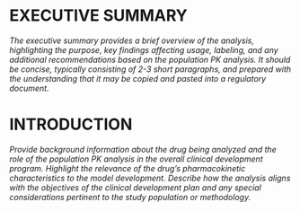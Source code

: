 # EXECUTIVE SUMMARY {#sec-executive-summary}

*The executive summary provides a brief overview of the analysis, highlighting the purpose, key findings affecting usage, labeling, and any additional recommendations based on the population PK analysis. It should be concise, typically consisting of 2-3 short paragraphs, and prepared with the understanding that it may be copied and pasted into a regulatory document.*

# INTRODUCTION {#sec-introduction}

*Provide background information about the drug being analyzed and the role of the population PK analysis in the overall clinical development program. Highlight the relevance of the drug’s pharmacokinetic characteristics to the model development. Describe how the analysis aligns with the objectives of the clinical development plan and any special considerations pertinent to the study population or methodology.*